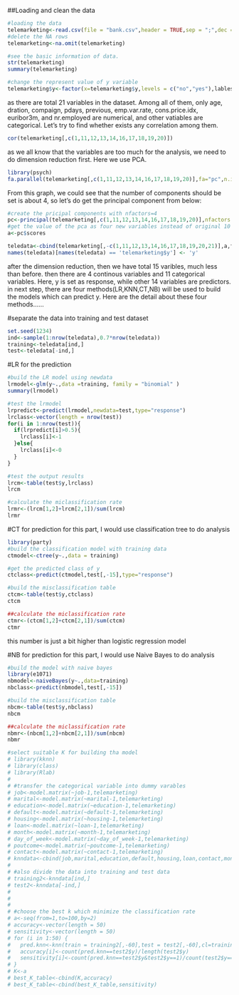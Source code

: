 
##Loading and clean the data
```R
#loading the data
telemarketing<-read.csv(file = "bank.csv",header = TRUE,sep = ";",dec = ".")
#delete the NA rows
telemarketing<-na.omit(telemarketing)

#see the basic information of data.
str(telemarketing)
summary(telemarketing)

#change the represent value of y variable
telemarketing$y<-factor(x=telemarketing$y,levels = c("no","yes"),lables<-c("0","1"))
```

as there are total 21 variables in the dataset. Among all of them, only age, dration, compaign, pdays, previous, emp.var.rate, cons.price.idx, euribor3m, and nr.employed are numerical, and other vatiables are categorical. Let's try to find whether exists any correlation among them.
```R
cor(telemarketing[,c(1,11,12,13,14,16,17,18,19,20)])
```

as we all know that the variables are too much for the analysis, we need to do dimension reduction first. Here we use PCA.
```R
library(psych)
fa.parallel(telemarketing[,c(1,11,12,13,14,16,17,18,19,20)],fa="pc",n.iter = 100,show.legend = FALSE,main = "scree plot with parallel analysis")
```
From this graph, we could see that the number of components should be set is about 4, so let's do get the principal component from below:
```R
#create the pricipal components with nfactors=4
pc<-principal(telemarketing[,c(1,11,12,13,14,16,17,18,19,20)],nfactors = 4,scores = TRUE)
#get the value of the pca as four new variables instead of original 10 variables.
a<-pc$scores

teledata<-cbind(telemarketing[,-c(1,11,12,13,14,16,17,18,19,20,21)],a,telemarketing$y)
names(teledata)[names(teledata) == 'telemarketing$y'] <- 'y'

```

after the dimension reduction, then we have total 15 varibles, much less than before. then there are 4 continous variables and 11 categorical variables. Here, y is set as response, while other 14 variables are predictors. in next step, there are four methods(LR,KNN,CT,NB) will be used to build the models which can predict y. Here are the detail about these four methods......

#separate the data into training and test dataset
```R
set.seed(1234)
ind<-sample(1:nrow(teledata),0.7*nrow(teledata))
training<-teledata[ind,]
test<-teledata[-ind,]
```


#LR for the prediction
```R
#build the LR model using newdata
lrmodel<-glm(y~.,data =training, family = "binomial" )
summary(lrmodel)

#test the lrmodel
lrpredict<-predict(lrmodel,newdata=test,type="response")
lrclass<-vector(length = nrow(test))
for(i in 1:nrow(test)){
  if(lrpredict[i]>0.5){
    lrclass[i]<-1
  }else{
    lrclass[i]<-0
  }
}

#test the output results
lrcm<-table(test$y,lrclass)
lrcm

#calculate the miclassification rate
lrmr<-(lrcm[1,2]+lrcm[2,1])/sum(lrcm)
lrmr
```



#CT for prediction
for this part, I would use classification tree to do analysis
```R
library(party)
#build the classification model with training data
ctmodel<-ctree(y~.,data = training)

#get the predicted class of y
ctclass<-predict(ctmodel,test[,-15],type="response")

#build the misclassification table
ctcm<-table(test$y,ctclass)
ctcm

##calculate the miclassification rate
ctmr<-(ctcm[1,2]+ctcm[2,1])/sum(ctcm)
ctmr
```
this number is just a bit higher than logistic regression model


#NB for prediction
for this part, I would use Naive Bayes to do analysis
```R
#build the model with naive bayes
library(e1071)
nbmodel<-naiveBayes(y~.,data=training)
nbclass<-predict(nbmodel,test[,-15])

#build the misclassification table
nbcm<-table(test$y,nbclass)
nbcm

##calculate the miclassification rate
nbmr<-(nbcm[1,2]+nbcm[2,1])/sum(nbcm)
nbmr
```


```R
#select suitable K for building tha model
# library(kknn)
# library(class)
# library(Rlab)
# 
# #transfer the categorical variable into dummy varables
# job<-model.matrix(~job-1,telemarketing)
# marital<-model.matrix(~marital-1,telemarketing)
# education<-model.matrix(~education-1,telemarketing)
# default<-model.matrix(~default-1,telemarketing)
# housing<-model.matrix(~housing-1,telemarketing)
# loan<-model.matrix(~loan-1,telemarketing)
# month<-model.matrix(~month-1,telemarketing)
# day_of_week<-model.matrix(~day_of_week-1,telemarketing)
# poutcome<-model.matrix(~poutcome-1,telemarketing)
# contact<-model.matrix(~contact-1,telemarketing)
# knndata<-cbind(job,marital,education,default,housing,loan,contact,month,day_of_week,poutcome,contact,teledata[,c(11,12,13,14,15)])
# 
# #also divide the data into training and test data
# training2<-knndata[ind,]
# test2<-knndata[-ind,]
# 
# 
# 
# #choose the best k which minimize the classification rate
# a<-seq(from=1,to=100,by=2)
# accuracy<-vector(length = 50)
# sensitivity<-vector(length = 50)
# for (i in 1:50) {
#   pred.knn<-knn(train = training2[,-60],test = test2[,-60],cl=training2$y,k=a[i])
#   accuracy[i]<-count(pred.knn==test2$y)/length(test2$y)
#   sensitivity[i]<-count(pred.knn==test2$y&test2$y==1)/count(test2$y==1)
# }
# K<-a
# best_K_table<-cbind(K,accuracy)
# best_K_table<-cbind(best_K_table,sensitivity)
```

























